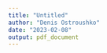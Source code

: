 ```yaml
---
title: "Untitled"
author: "Denis Ostroushko"
date: "2023-02-08"
output: pdf_document
---
```



<!-- 

https://data.projectdatasphere.org/projectdatasphere/html/content/201


--> 